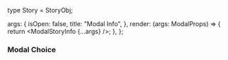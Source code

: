 type Story = StoryObj<typeof Modal>;

  args: {
    isOpen: false,
    title: "Modal Info",
  },
  render: (args: ModalProps) => {
    return <ModalStoryInfo {...args} />;
  },
};

### Modal Choice

<Canvas of={Story.ModalChoice} layout="centered" />